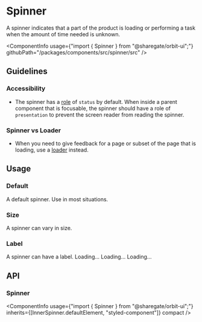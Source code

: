 
<Meta
    title="Components/Spinner"
    id="spinner"
/>

# Spinner

<Tagline>A spinner indicates that a part of the product is loading or performing a task when the amount of time needed is unknown.</Tagline>

<ComponentInfo
    usage={"import { Spinner } from \"@sharegate/orbit-ui\";"}
    githubPath="/packages/components/src/spinner/src"
/>

## Guidelines

### Accessibility
- The spinner has a [role](https://developer.mozilla.org/en-US/docs/Web/Accessibility/ARIA/Roles) of `status` by default. When inside a parent component that is focusable, the spinner should have a role of `presentation` to prevent the screen reader from reading the spinner.

### Spinner vs Loader
- When you need to give feedback for a page or subset of the page that is loading, use a [loader](?path=/docs/loader--default-story) instead.

## Usage

### Default

A default spinner. Use in most situations.

<Preview>
    <Story name="default">
        <Spinner aria-label="Loading..." />
    </Story>
</Preview>

### Size

A spinner can vary in size.

<Preview>
    <Story name="size">
        <Inline alignY="end">
            <Spinner size="sm" aria-label="Loading..."/>
            <Spinner size="md" aria-label="Loading..."/>
            <Spinner size="lg" aria-label="Loading..."/>
        </Inline>
    </Story>
</Preview>

### Label
A spinner can have a label.
<Preview>
    <Story name="labels">
        <Inline alignY="end">
            <Spinner size="sm">Loading...</Spinner>
            <Spinner size="md">Loading...</Spinner>
            <Spinner size="lg">Loading...</Spinner>
        </Inline>
    </Story>
</Preview>

## API

### Spinner

<ComponentInfo
    usage={"import { Spinner } from \"@sharegate/orbit-ui\";"}
    inherits={[InnerSpinner.defaultElement, "styled-component"]}
    compact
/>

<ArgsTable of={InnerSpinner} sort="alpha" />
